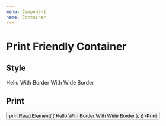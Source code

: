 ```yaml
---
menu: Component
name: Container
---
```



# Print Friendly Container

## Style

<Playground>
    <PrintFriendlyContainer style={{margin: '5px'}}>
        Hello
    </PrintFriendlyContainer>
    <PrintFriendlyContainer style={{margin: '5px'}}
        border
    >
        With Border
    </PrintFriendlyContainer>
    <PrintFriendlyContainer style={{margin: '5px'}}
        border
        wideBorder
    >
        With Wide Border
    </PrintFriendlyContainer>
</Playground>

## Print

<Playground>
    <button onClick={() => printReactElement(
        (<React.Fragment>
            <PrintFriendlyContainer style={{margin: '5px'}}>
                Hello
            </PrintFriendlyContainer>
            <PrintFriendlyContainer style={{margin: '5px'}}
                border
            >
                With Border
            </PrintFriendlyContainer>
            <PrintFriendlyContainer style={{margin: '5px'}}
                border
                wideBorder
            >
                With Wide Border
            </PrintFriendlyContainer>
        </React.Fragment>),
    )}>Print</button>
</Playground>
